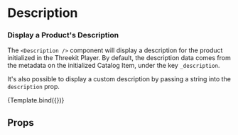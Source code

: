 


<Meta title="Display/Description" />

# Description

### Display a Product's Description

The `<Description />` component will display a description for the product initialized
in the Threekit Player. By default, the description data comes
from the metadata on the initialized Catalog Item, under the key
`_description`.

It's also possible to display a custom description by passing a string into the `description` prop.

<Canvas>
  <Story
    name="Default"
    args={{
      description: 'This is the description for a single-product configurator.',
    }}
  >
    {Template.bind({})}
  </Story>
</Canvas>

## Props

<ArgsTable of={Description} />
